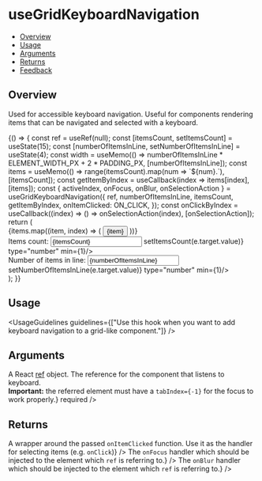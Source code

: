 
<Meta title="Keyboard/useGridKeyboardNavigation" />

# useGridKeyboardNavigation

- [Overview](#overview)
- [Usage](#usage)
- [Arguments](#arguments)
- [Returns](#returns)
- [Feedback](#feedback)

## Overview

Used for accessible keyboard navigation. Useful for components rendering items that can be navigated and selected with a keyboard.





<Canvas>
  <Story name="Overview">
    {() => {
    const ref = useRef(null);
    const [itemsCount, setItemsCount] = useState(15);
    const [numberOfItemsInLine, setNumberOfItemsInLine] = useState(4);
    const width = useMemo(() => numberOfItemsInLine * ELEMENT_WIDTH_PX + 2 * PADDING_PX, [numberOfItemsInLine]);
    const items = useMemo(() => range(itemsCount).map(num => `${num}.`), [itemsCount]);
    const getItemByIndex = useCallback(index => items[index], [items]);
    const { activeIndex, onFocus, onBlur, onSelectionAction } = useGridKeyboardNavigation({
      ref,
      numberOfItemsInLine,
      itemsCount,
      getItemByIndex,
      onItemClicked: ON_CLICK,
    });
    const onClickByIndex = useCallback((index) => () => onSelectionAction(index), [onSelectionAction]);
    return (
      <div>
        <div className="use-grid-keyboard-nav-comp-wrapper" style={{ width }} ref={ref} tabIndex={-1} onBlur={onBlur} onFocus={onFocus}>
          {items.map((item, index) => (
            <Button key={item} onClick={onClickByIndex(index)} className={cx("use-grid-keyboard-nav-item", { "active-item": index === activeIndex })}>
              {item}
            </Button>
          ))}
        </div>
        <div className="use-grid-keyboard-nav-controls">
          <div>Items count: <input value={itemsCount} onChange={e => setItemsCount(e.target.value)} type="number" min={1}/></div>
          <div>Number of items in line: <input value={numberOfItemsInLine} onChange={e => setNumberOfItemsInLine(e.target.value)} type="number" min={1}/></div>
        </div>
      </div>
    );
}}
  </Story>
</Canvas>

## Usage

<UsageGuidelines
  guidelines={["Use this hook when you want to add keyboard navigation to a grid-like component."]}
/>

## Arguments

<FunctionArguments>
  <FunctionArgument name="options" type="Object">
    <FunctionArgument
      name="ref"
      type="React.MutableRefObject"
      description={<>A React <a href="https://reactjs.org/docs/hooks-reference.html#useref" target="_blank" rel="noopener noreferrer">ref</a> object. The reference for the component that listens to keyboard. <br/>
      <b>Important:</b> the referred element must have a <code>tabIndex={-1}</code> for the focus to work properly.</>}
      required
    />
    <FunctionArgument
      name="itemsCount"
      type="Number"
      description="The number of items."
      required
    />
    <FunctionArgument
      name="numberOfItemsInLine"
      type="Number"
      description="The number of items on each line of the grid."
      required
    />
    <FunctionArgument
      name="onItemClicked"
      type="(item, index) => void"
      description="The callback for selecting an item. It will be called when an active item is selected, for example with 'Enter'."
      required
    />
    <FunctionArgument
      name="getItemByIndex"
      type="(index) => item"
      description="A function which gets an index as a param, and returns the item on that index."
    />
    <FunctionArgument
      name="focusOnMount"
      type="boolean"
      description="If true, the referenced element will be focused when mounted."
    />
  </FunctionArgument>
</FunctionArguments>


## Returns

<FunctionArguments>
  <FunctionArgument name="result" type="Object">
    <FunctionArgument name="activeIndex" type="number" description="The index of the currently active item." />
    <FunctionArgument
      name="onSelectionAction"
      type="(itemIndex) => void"
      description={<>A wrapper around the passed <code>onItemClicked</code> function. Use it as the handler for selecting items (e.g. <code>onClick</code>)</>}
    />
    <FunctionArgument
      name="onFocus"
      type="React.FocusEventHandler<HTMLElement>"
      description={<>The <code>onFocus</code> handler which should be injected to the element which <code>ref</code> is referring to.</>}
    />
    <FunctionArgument
      name="onBlur"
      type="React.FocusEventHandler<HTMLElement>"
      description={<>The <code>onBlur</code> handler which should be injected to the element which <code>ref</code> is referring to.</>}
    />
  </FunctionArgument>
</FunctionArguments>
